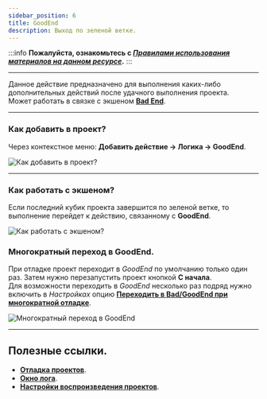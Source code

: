 ```yaml
---
sidebar_position: 6
title: GoodEnd 
description: Выход по зеленой ветке.
---  
```

:::info **Пожалуйста, ознакомьтесь с [*Правилами использования материалов на данном ресурсе*](../../Disclaimer).**
:::  
_______________________________________________  
Данное действие предназначено для выполнения каких-либо дополнительных действий после удачного выполнения проекта.  
Может работать в связке с экшеном [**Bad End**](./BadEnd).  

_______________________________________________ 
### Как добавить в проект?  
Через контекстное меню: **Добавить действие → Логика → GoodEnd**.  

![Как добавить в проект?](./assets/GoodEnd/GoodEnd_pic1.png)  
_______________________________________________ 
### Как работать с экшеном?  
Если последний кубик проекта завершится по зеленой ветке, то выполнение перейдет к действию, связанному с **GoodEnd**.  

![Как работать с экшеном?](./assets/GoodEnd/GoodEnd_pic2.png)   

### Многократный переход в GoodEnd.  
При отладке проект переходит в *GoodEnd* по умолчанию только один раз. Затем нужно перезапустить проект кнопкой **С начала**.  
Для возможности переходить в *GoodEnd* несколько раз подряд нужно включить в *Настройках* опцию [**Переходить в Bad/GoodEnd при многократной отладке**](../../Settings/Debugging).  

![Многократный переход в GoodEnd](./assets/BadEnd/BadEnd_pic4.png)
_______________________________________________
## Полезные ссылки.  
- [**Отладка проектов**](../../pm/Debugging).
- [**Окно лога**](../../pm/Interface/Log_window).  
- [**Настройки воспроизведения проектов**](../../Settings/Debugging). 
